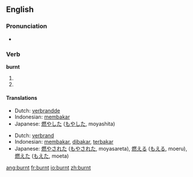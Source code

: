 ==English==

===Pronunciation===
*{{IPA|/'bʌrnt/}}

===Verb===
'''burnt'''

# {{simple past of|[[burn]]|lang=English}}
# {{past participle of|[[burn]]|lang=English}}

====Translations====
{{trans-top|simple past of to burn}}
*Dutch: [[verbrandde]]
*Indonesian: [[bakar|membakar]]
*Japanese: [[燃やした]] ([[もやした]], moyashita)
{{trans-mid}}
{{trans-bottom}}

{{trans-top|past participle of to burn}}
*Dutch: [[verbrand]]
*Indonesian: [[bakar|membakar]], [[bakar|dibakar]], [[bakar|terbakar]]
*Japanese: [[燃やされた]] ([[もやされた]], moyasareta),  [[燃える]] ([[もえる]], moeru),  [[燃えた]] ([[もえた]], moeta)
{{trans-mid}}
{{trans-bottom}}

[[ang:burnt]]
[[fr:burnt]]
[[io:burnt]]
[[zh:burnt]]